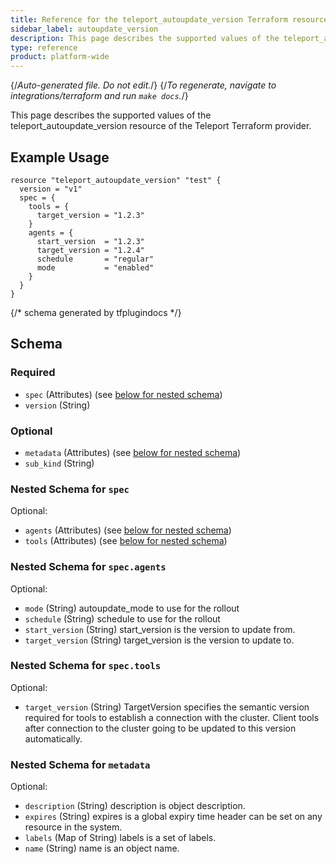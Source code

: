 ```yaml
---
title: Reference for the teleport_autoupdate_version Terraform resource
sidebar_label: autoupdate_version
description: This page describes the supported values of the teleport_autoupdate_version resource of the Teleport Terraform provider.
type: reference
product: platform-wide
---
```


{/*Auto-generated file. Do not edit.*/}
{/*To regenerate, navigate to integrations/terraform and run `make docs`.*/}

This page describes the supported values of the teleport_autoupdate_version resource of the Teleport Terraform provider.




## Example Usage

```hcl
resource "teleport_autoupdate_version" "test" {
  version = "v1"
  spec = {
    tools = {
      target_version = "1.2.3"
    }
    agents = {
      start_version  = "1.2.3"
      target_version = "1.2.4"
      schedule       = "regular"
      mode           = "enabled"
    }
  }
}
```

{/*  schema generated by tfplugindocs */}
## Schema

### Required

- `spec` (Attributes) (see [below for nested schema](#nested-schema-for-spec))
- `version` (String)

### Optional

- `metadata` (Attributes) (see [below for nested schema](#nested-schema-for-metadata))
- `sub_kind` (String)

### Nested Schema for `spec`

Optional:

- `agents` (Attributes) (see [below for nested schema](#nested-schema-for-specagents))
- `tools` (Attributes) (see [below for nested schema](#nested-schema-for-spectools))

### Nested Schema for `spec.agents`

Optional:

- `mode` (String) autoupdate_mode to use for the rollout
- `schedule` (String) schedule to use for the rollout
- `start_version` (String) start_version is the version to update from.
- `target_version` (String) target_version is the version to update to.


### Nested Schema for `spec.tools`

Optional:

- `target_version` (String) TargetVersion specifies the semantic version required for tools to establish a connection with the cluster. Client tools after connection to the cluster going to be updated to this version automatically.



### Nested Schema for `metadata`

Optional:

- `description` (String) description is object description.
- `expires` (String) expires is a global expiry time header can be set on any resource in the system.
- `labels` (Map of String) labels is a set of labels.
- `name` (String) name is an object name.
